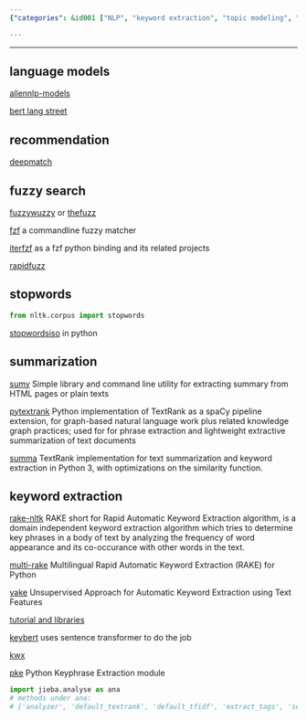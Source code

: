 ```yaml
---
{"categories": &id001 ["NLP", "keyword extraction", "topic modeling", "summarization", "AllenNLP-models", "BERT Lang Street", "deepmatch", "fuzzywuzzy", "stopwordsISO", "sumy", "pyTextrank"], "category": "Natural Language Processing", "date": "2022-10-29 10:37:05", "description": "This article delves into Natural Language Processing (NLP) techniques and tools, discussing methods like keyword extraction, topic modeling, and summarization. It explores popular libraries such as AllenNLP-models, BERT Lang Street, deepmatch, fuzzywuzzy, stopwordsISO, sumy, and pyTextrank, which can be utilized for various NLP tasks.", "tags": *id001, "title": "Keyword Extraction, Topic Modeling, Sentence Embedding"}

---
```


------

## language models

[allennlp-models](https://github.com/allenai/allennlp-models)

[bert lang street](https://bertlang.unibocconi.it/about)

## recommendation

[deepmatch](https://deepmatch.readthedocs.io/en/latest/Quick-Start.html)

## fuzzy search

[fuzzywuzzy](https://github.com/seatgeek/fuzzywuzzy) or [thefuzz](https://github.com/seatgeek/thefuzz)

[fzf](https://github.com/junegunn/fzf) a commandline fuzzy matcher

[iterfzf](https://www.findbestopensource.com/product/dahlia-iterfzf) as a fzf python binding and its related projects

[rapidfuzz](https://github.com/maxbachmann/rapidfuzz)

## stopwords

```python
from nltk.corpus import stopwords

```

[stopwordsiso](https://github.com/stopwords-iso/stopwords-iso/tree/master/python) in python

## summarization

[sumy](https://pypi.org/project/sumy/) Simple library and command line utility for extracting summary from HTML pages or plain texts

[pytextrank](https://pypi.org/project/pytextrank/) Python implementation of TextRank as a spaCy pipeline extension, for graph-based natural language work plus related knowledge graph practices; used for for phrase extraction and lightweight extractive summarization of text documents

[summa](https://pypi.org/project/summa/) TextRank implementation for text summarization and keyword extraction in Python 3, with optimizations on the similarity function.

## keyword extraction

[rake-nltk](https://pypi.org/project/rake-nltk/) RAKE short for Rapid Automatic Keyword Extraction algorithm, is a domain independent keyword extraction algorithm which tries to determine key phrases in a body of text by analyzing the frequency of word appearance and its co-occurance with other words in the text.

[multi-rake](https://pypi.org/project/multi-rake/) Multilingual Rapid Automatic Keyword Extraction (RAKE) for Python

[yake](https://pypi.org/project/yake/) Unsupervised Approach for Automatic Keyword Extraction using Text Features

[tutorial and libraries](https://heartbeat.comet.ml/keyword-extraction-with-python-498bc18aadc)

[keybert](https://blog.csdn.net/whatwho_518/article/details/124481742) uses sentence transformer to do the job

[kwx](https://pypi.org/project/kwx/)

[pke](https://github.com/boudinfl/pke) Python Keyphrase Extraction module

```python
import jieba.analyse as ana
# methods under ana:
# ['analyzer', 'default_textrank', 'default_tfidf', 'extract_tags', 'set_idf_path', 'set_stop_words', 'textrank', 'tfidf']

```

